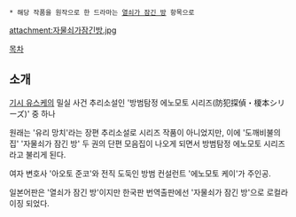  * 해당 작품을 원작으로 한 드라마는 [[열쇠가 잠긴 방]] 항목으로

attachment:자물쇠가잠긴방.jpg

[[목차]]

== 소개 ==
[[기시 유스케]]의 밀실 사건 추리소설인 '방범탐정 에노모토 시리즈(防犯探偵・榎本シリーズ)' 중 하나

원래는 '유리 망치'라는 장편 추리소설로 시리즈 작품이 아니었지만, 이에 '도깨비불의 집' '자물쇠가 잠긴 방' 두 권의 단편 모음집이 나오게 되면서 방범탐정 에노모토 시리즈라고 불리게 된다.

여자 변호사 '아오토 준코'와 전직 도둑인 방범 컨설런트 '에노모토 케이'가 주인공.

일본어판은 '열쇠가 잠긴 방'이지만 한국판 번역출판에선 '자물쇠가 잠긴 방'으로 로컬라이징 되었다.
